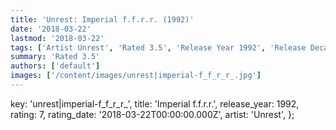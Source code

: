 ```yaml
---
title: 'Unrest: Imperial f.f.r.r. (1992)'
date: '2018-03-22'
lastmod: '2018-03-22'
tags: ['Artist Unrest', 'Rated 3.5', 'Release Year 1992', 'Release Decade 1990']
summary: 'Rated 3.5'
authors: ['default']
images: ['/content/images/unrest|imperial-f_f_r_r_.jpg']
---
```


  key: 'unrest|imperial-f_f_r_r_',
  title: 'Imperial f.f.r.r.',
  release_year: 1992,
  rating: 7,
  rating_date: '2018-03-22T00:00:00.000Z',
  artist: 'Unrest',
};

<MusicRating data={data} />
